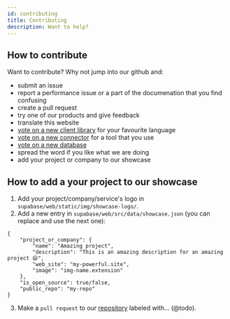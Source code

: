 ```yaml
---
id: contributing
title: Contributing
description: Want to help?
---
```


## How to contribute

Want to contribute? Why not jump into our github and:

- submit an issue
- report a performance issue or a part of the documenation that you find confusing
- create a pull request
- try one of our products and give feedback
- translate this website
- [vote on a new client library](https://github.com/supabase/supabase/issues/5) for your favourite language
- [vote on a new connector](https://github.com/supabase/supabase/issues/4) for a tool that you use
- [vote on a new database](https://github.com/supabase/supabase/issues/6)
- spread the word if you like what we are doing
- add your project or company to our showcase

## How to add a your project to our showcase

1. Add your project/company/service's logo in `supabase/web/static/img/showcase-logo/`.
2. Add a new entry in `supabase/web/src/data/showcase.json` (you can replace and use the next one):
```
{
    "project_or_company": {
        "name": "Amazing project",
        "description": "This is an amazing description for an amazing project 😄",
        "web_site": "my-powerful.site",
        "image": "img-name.extension"
    },
    "is_open_source": true/false,
    "public_repo": "my-repo"
}
```
3. Make a `pull request` to our [repository](https://github.com/supabase/supabase) labeled with... (@todo).
